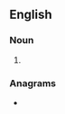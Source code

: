 ==English==

===Noun===
{{head|en|noun form}}

# {{plural of|en|retrial}}

===Anagrams===
* {{anagrams|en|a=aeilrrst|retirals|trailers|trialers}}